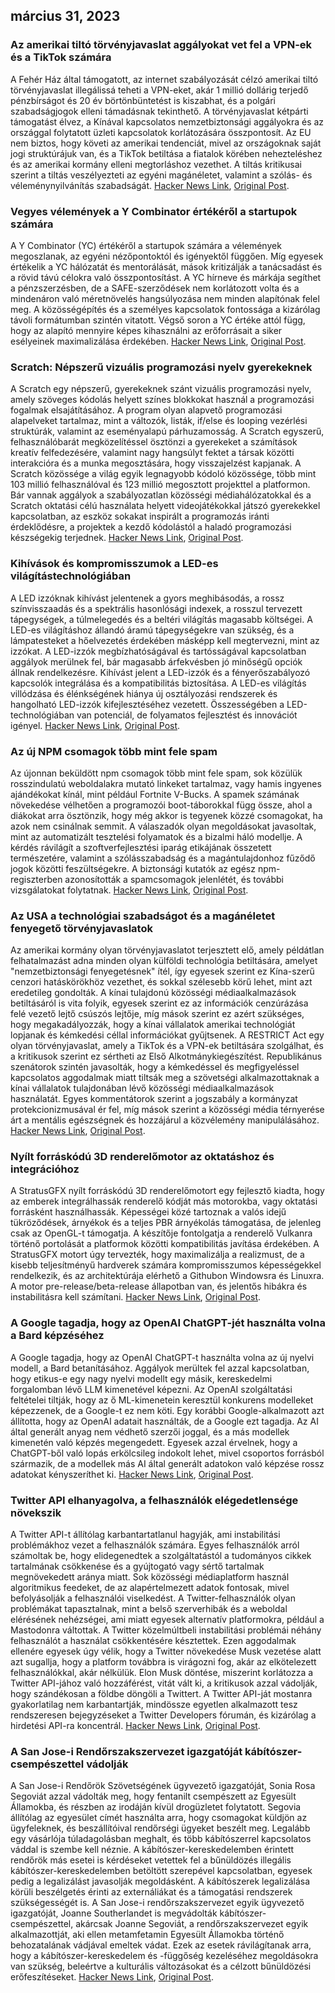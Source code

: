 

<CallToAction />

<Steps>

## március 31, 2023

### Az amerikai tiltó törvényjavaslat aggályokat vet fel a VPN-ek és a TikTok számára

A Fehér Ház által támogatott, az internet szabályozását célzó amerikai tiltó törvényjavaslat illegálissá teheti a VPN-eket, akár 1 millió dollárig terjedő pénzbírságot és 20 év börtönbüntetést is kiszabhat, és a polgári szabadságjogok elleni támadásnak tekinthető. A törvényjavaslat kétpárti támogatást élvez, a Kínával kapcsolatos nemzetbiztonsági aggályokra és az országgal folytatott üzleti kapcsolatok korlátozására összpontosít. Az EU nem biztos, hogy követi az amerikai tendenciát, mivel az országoknak saját jogi struktúrájuk van, és a TikTok betiltása a fiatalok körében nehezteléshez és az amerikai kormány elleni megtorláshoz vezethet. A tiltás kritikusai szerint a tiltás veszélyezteti az egyéni magánéletet, valamint a szólás- és véleménynyilvánítás szabadságát.
[Hacker News Link](http://news.ycombinator.com/item?id=35366955), [Original Post](https://www.youtube.com/watch?v=FWQGA_n5Z4M).

### Vegyes vélemények a Y Combinator értékéről a startupok számára

A Y Combinator (YC) értékéről a startupok számára a vélemények megoszlanak, az egyéni nézőpontoktól és igényektől függően. Míg egyesek értékelik a YC hálózatát és mentorálását, mások kritizálják a tanácsadást és a rövid távú célokra való összpontosítást. A YC hírneve és márkája segíthet a pénzszerzésben, de a SAFE-szerződések nem korlátozott volta és a mindenáron való méretnövelés hangsúlyozása nem minden alapítónak felel meg. A közösségépítés és a személyes kapcsolatok fontossága a kizárólag távoli formátumban szintén vitatott. Végső soron a YC értéke attól függ, hogy az alapító mennyire képes kihasználni az erőforrásait a siker esélyeinek maximalizálása érdekében.
[Hacker News Link](http://news.ycombinator.com/item?id=35373019), [Original Post](https://acecreamu.substack.com/p/is-y-combinator-worth-the-money).

### Scratch: Népszerű vizuális programozási nyelv gyerekeknek

A Scratch egy népszerű, gyerekeknek szánt vizuális programozási nyelv, amely szöveges kódolás helyett színes blokkokat használ a programozási fogalmak elsajátításához. A program olyan alapvető programozási alapelveket tartalmaz, mint a változók, listák, if/else és looping vezérlési struktúrák, valamint az eseményalapú párhuzamosság. A Scratch egyszerű, felhasználóbarát megközelítéssel ösztönzi a gyerekeket a számítások kreatív felfedezésére, valamint nagy hangsúlyt fektet a társak közötti interakcióra és a munka megosztására, hogy visszajelzést kapjanak. A Scratch közössége a világ egyik legnagyobb kódoló közössége, több mint 103 millió felhasználóval és 123 millió megosztott projekttel a platformon. Bár vannak aggályok a szabályozatlan közösségi médiahálózatokkal és a Scratch oktatási célú használata helyett videojátékokkal játszó gyerekekkel kapcsolatban, az eszköz sokakat inspirált a programozás iránti érdeklődésre, a projektek a kezdő kódolástól a haladó programozási készségekig terjednek.
[Hacker News Link](http://news.ycombinator.com/item?id=35373052), [Original Post](https://scratch.mit.edu/about).

### Kihívások és kompromisszumok a LED-es világítástechnológiában

A LED izzóknak kihívást jelentenek a gyors meghibásodás, a rossz színvisszaadás és a spektrális hasonlósági indexek, a rosszul tervezett tápegységek, a túlmelegedés és a beltéri világítás magasabb költségei. A LED-es világításhoz állandó áramú tápegységekre van szükség, és a lámpatesteket a hőelvezetés érdekében másképp kell megtervezni, mint az izzókat. A LED-izzók megbízhatóságával és tartósságával kapcsolatban aggályok merülnek fel, bár magasabb árfekvésben jó minőségű opciók állnak rendelkezésre. Kihívást jelent a LED-izzók és a fényerőszabályozó kapcsolók integrálása és a kompatibilitás biztosítása. A LED-es világítás villódzása és élénkségének hiánya új osztályozási rendszerek és hangolható LED-izzók kifejlesztéséhez vezetett. Összességében a LED-technológiában van potenciál, de folyamatos fejlesztést és innovációt igényel.
[Hacker News Link](http://news.ycombinator.com/item?id=35371750), [Original Post](https://nymag.com/strategist/article/led-light-bulbs-investigation.html).

### Az új NPM csomagok több mint fele spam

Az újonnan beküldött npm csomagok több mint fele spam, sok közülük rosszindulatú weboldalakra mutató linkeket tartalmaz, vagy hamis ingyenes ajándékokat kínál, mint például Fortnite V-Bucks. A spamek számának növekedése vélhetően a programozói boot-táborokkal függ össze, ahol a diákokat arra ösztönzik, hogy még akkor is tegyenek közzé csomagokat, ha azok nem csinálnak semmit. A válaszadók olyan megoldásokat javasoltak, mint az automatizált tesztelési folyamatok és a bizalmi háló modellje. A kérdés rávilágít a szoftverfejlesztési iparág etikájának összetett természetére, valamint a szólásszabadság és a magántulajdonhoz fűződő jogok közötti feszültségekre. A biztonsági kutatók az egész npm-regiszterben azonosították a spamcsomagok jelenlétét, és további vizsgálatokat folytatnak.
[Hacker News Link](http://news.ycombinator.com/item?id=35370728), [Original Post](https://blog.sandworm.dev/one-in-two-new-npm-packages-is-seo-spam-right-now).

### Az USA a technológiai szabadságot és a magánéletet fenyegető törvényjavaslatok

Az amerikai kormány olyan törvényjavaslatot terjesztett elő, amely példátlan felhatalmazást adna minden olyan külföldi technológia betiltására, amelyet "nemzetbiztonsági fenyegetésnek" ítél, így egyesek szerint ez Kína-szerű cenzori hatáskörökhöz vezethet, és sokkal szélesebb körű lehet, mint azt eredetileg gondolták. A kínai tulajdonú közösségi médiaalkalmazások betiltásáról is vita folyik, egyesek szerint ez az információk cenzúrázása felé vezető lejtő csúszós lejtője, míg mások szerint ez azért szükséges, hogy megakadályozzák, hogy a kínai vállalatok amerikai technológiát lopjanak és kémkedési céllal információkat gyűjtsenek. A RESTRICT Act egy olyan törvényjavaslat, amely a TikTok és a VPN-ek betiltására szolgálhat, és a kritikusok szerint ez sértheti az Első Alkotmánykiegészítést. Republikánus szenátorok szintén javasolták, hogy a kémkedéssel és megfigyeléssel kapcsolatos aggodalmak miatt tiltsák meg a szövetségi alkalmazottaknak a kínai vállalatok tulajdonában lévő közösségi médiaalkalmazások használatát. Egyes kommentátorok szerint a jogszabály a kormányzat protekcionizmusával ér fel, míg mások szerint a közösségi média térnyerése árt a mentális egészségnek és hozzájárul a közvélemény manipulálásához.
[Hacker News Link](http://news.ycombinator.com/item?id=35369075), [Original Post](https://www.vice.com/en/article/4a3ddb/restrict-act-insanely-broad-ban-tiktok-vpns).

### Nyílt forráskódú 3D renderelőmotor az oktatáshoz és integrációhoz

A StratusGFX nyílt forráskódú 3D renderelőmotort egy fejlesztő kiadta, hogy az emberek integrálhassák renderelő kódját más motorokba, vagy oktatási forrásként használhassák. Képességei közé tartoznak a valós idejű tükröződések, árnyékok és a teljes PBR árnyékolás támogatása, de jelenleg csak az OpenGL-t támogatja. A készítője fontolgatja a renderelő Vulkanra történő portolását a platformok közötti kompatibilitás javítása érdekében. A StratusGFX motort úgy tervezték, hogy maximalizálja a realizmust, de a kisebb teljesítményű hardverek számára kompromisszumos képességekkel rendelkezik, és az architektúrája elérhető a Githubon Windowsra és Linuxra. A motor pre-release/beta-release állapotban van, és jelentős hibákra és instabilitásra kell számítani.
[Hacker News Link](http://news.ycombinator.com/item?id=35370284), [Original Post](https://github.com/KTStephano/StratusGFX).

### A Google tagadja, hogy az OpenAI ChatGPT-jét használta volna a Bard képzéséhez

A Google tagadja, hogy az OpenAI ChatGPT-t használta volna az új nyelvi modell, a Bard betanításához. Aggályok merültek fel azzal kapcsolatban, hogy etikus-e egy nagy nyelvi modellt egy másik, kereskedelmi forgalomban lévő LLM kimenetével képezni. Az OpenAI szolgáltatási feltételei tiltják, hogy az ő ML-kimenetein keresztül konkurens modelleket képezzenek, de a Google-t ez nem köti. Egy korábbi Google-alkalmazott azt állította, hogy az OpenAI adatait használták, de a Google ezt tagadja. Az AI által generált anyag nem védhető szerzői joggal, és a más modellek kimenetén való képzés megengedett. Egyesek azzal érvelnek, hogy a ChatGPT-ből való lopás erkölcsileg indokolt lehet, mivel csoportos forrásból származik, de a modellek más AI által generált adatokon való képzése rossz adatokat kényszeríthet ki.
[Hacker News Link](http://news.ycombinator.com/item?id=35370915), [Original Post](https://twitter.com/steventey/status/1641267979399704576).

### Twitter API elhanyagolva, a felhasználók elégedetlensége növekszik

A Twitter API-t állítólag karbantartatlanul hagyják, ami instabilitási problémákhoz vezet a felhasználók számára. Egyes felhasználók arról számoltak be, hogy elidegenedtek a szolgáltatástól a tudományos cikkek tartalmának csökkenése és a gyújtogató vagy sértő tartalmak megnövekedett aránya miatt. Sok közösségi médiaplatform használ algoritmikus feedeket, de az alapértelmezett adatok fontosak, mivel befolyásolják a felhasználói viselkedést. A Twitter-felhasználók olyan problémákat tapasztalnak, mint a belső szerverhibák és a weboldal elérésének nehézségei, ami miatt egyesek alternatív platformokra, például a Mastodonra váltottak. A Twitter közelmúltbeli instabilitási problémái néhány felhasználót a használat csökkentésére késztettek. Ezen aggodalmak ellenére egyesek úgy vélik, hogy a Twitter növekedése Musk vezetése alatt azt sugallja, hogy a platform továbbra is virágozni fog, akár az elkötelezett felhasználókkal, akár nélkülük. Elon Musk döntése, miszerint korlátozza a Twitter API-jához való hozzáférést, vitát vált ki, a kritikusok azzal vádolják, hogy szándékosan a földbe döngöli a Twittert. A Twitter API-ját mostanra gyakorlatilag nem karbantartják, mindössze egyetlen alkalmazott tesz rendszeresen bejegyzéseket a Twitter Developers fórumán, és kizárólag a hirdetési API-ra koncentrál.
[Hacker News Link](http://news.ycombinator.com/item?id=35370152), [Original Post](https://snarfed.org/the-twitter-api-is-now-effectively-unmaintained).

### A San Jose-i Rendőrszakszervezet igazgatóját kábítószer-csempészettel vádolják

A San Jose-i Rendőrök Szövetségének ügyvezető igazgatóját, Sonia Rosa Segoviát azzal vádolták meg, hogy fentanilt csempészett az Egyesült Államokba, és részben az irodáján kívül drogüzletet folytatott. Segovia állítólag az egyesület címét használta arra, hogy csomagokat küldjön az ügyfeleknek, és beszállítóival rendőrségi ügyeket beszélt meg. Legalább egy vásárlója túladagolásban meghalt, és több kábítószerrel kapcsolatos váddal is szembe kell néznie. A kábítószer-kereskedelemben érintett rendőrök más esetei is kérdéseket vetettek fel a bűnüldözés illegális kábítószer-kereskedelemben betöltött szerepével kapcsolatban, egyesek pedig a legalizálást javasolják megoldásként. A kábítószerek legalizálása körüli beszélgetés érinti az externáliákat és a támogatási rendszerek szükségességét is. A San Jose-i rendőrszakszervezet egyik ügyvezető igazgatóját, Joanne Southerlandet is megvádolták kábítószer-csempészettel, akárcsak Joanne Segoviát, a rendőrszakszervezet egyik alkalmazottját, aki ellen metamfetamin Egyesült Államokba történő behozatalának vádjával emeltek vádat. Ezek az esetek rávilágítanak arra, hogy a kábítószer-kereskedelem és -függőség kezeléséhez megoldásokra van szükség, beleértve a kulturális változásokat és a célzott bűnüldözési erőfeszítéseket.
[Hacker News Link](http://news.ycombinator.com/item?id=35376488), [Original Post](https://www.washingtonexaminer.com/news/crime/san-jose-police-union-director-smuggle-fentanyl-charge).

</Steps>
